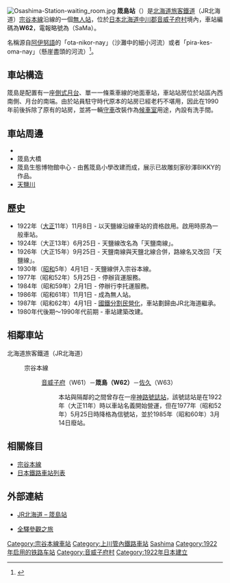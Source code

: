 {{noteTA
|T=zh-tw:筬島車站; zh-cn:筬岛站; zh-hk:筬島站;
|1=zh-tw:筬島車站; zh-cn:筬岛站; zh-hk:筬島站;
|2=zh-tw:音威子府車站;zh-hk:音威子府站;zh-cn:音威子府站;
|3=zh-tw:佐久車站;zh-hk:佐久站;zh-cn:佐久站;
|4=zh-tw:神路車站;zh-hk:神路站;zh-cn:神路站;
|5=zh-tw:號誌站;zh-cn:信号站;zh-hk:信號站;
}}
{{日本車站資訊
|公司色 = #2cb431
|文字色 = 
|圖片 = Osashima Station 2017.jpg
|pxl = 
|圖片說明 = 筬島站以[[守車|守車]]改裝而成的站房。攝於2017年初。
|站名 = 筬島站
|日文原名 = 筬島
|平假名 = おさしま
|羅馬拼音 = Osashima
|副站名 = 
|前一站 = W61 [[音威子府站|音威子府]]
|前一站距離 = 6.3
|後一站距離 = 18
|後一站 =  [[佐久站|佐久]] W63
|電報略號 =サマ
|車站編號 = {{車站編號c|brown|W62}}
|停站路線數 =
|所屬公司 = [[File:JR_logo_(hokkaido).svg|23px]][[北海道旅客鐵道|北海道旅客鐵道]]（JR北海道）
|所屬路線 = {{Color|#954a35|■}}[[宗谷本線|宗谷本線]]
|距離 = 135.6
|起點站 = [[旭川站|旭川]]
|所在地 = [[北海道|北海道]][[中川郡_(上川綜合振興局)|中川郡]][[音威子府村|音威子府村]]大字物滿內小字筬島
|車站構造 = [[地面車站|地面車站]]
|月台配置 = 1面1線
|啟用年月日 = 1922年（大正11年）11月8日
|廢站年月日 = 
|上下車人次 = 2
|統計年度 = 1992
|轉車 = 
|備註 = [[無人站|無人站]]
}}
[[File:Osashima-Station-waiting_room.jpg|thumb]]
'''筬島站'''（{{jpn|j=筬島駅|hg=おさしまえき|rm=Osashima eki|f=y}}）是[[北海道旅客鐵道|北海道旅客鐵道]]（JR北海道）[[宗谷本線|宗谷本線]]沿線的一個[[無人站|無人站]]，位於[[日本|日本]][[北海道|北海道]][[中川郡_(上川綜合振興局)|中川郡]][[音威子府村|音威子府村]]境內，車站編碼為'''W62'''，電報略號為'''{{lang|ja|サマ}}'''（SaMa）。

名稱源自[[阿伊努語|阿伊努語]]的「ota-nikor-nay」（沙灘中的細小河流）或者「pira-kes-oma-nay」（懸崖盡頭的河流）<ref>{{Cite web|url=http://www.pref.hokkaido.lg.jp/ks/ass/grp/2130P.pdf|title=アイヌ語地名リスト|accessdate=2017-08-16|author=北海道庁|date=|publisher=北海道庁|archive-date=2018-04-17|archive-url=https://web.archive.org/web/20180417012526/http://www.pref.hokkaido.lg.jp/ks/ass/grp/2130P.pdf|dead-url=no}}</ref>。

==車站構造==
筬島是配置有一座[[側式月台|側式月台]]、單一一條乘車線的地面車站，車站站房位於站區內西南側、月台的南端。由於站員駐守時代原本的站房已經老朽不堪用，因此在1990年前後拆除了原有的站房，並將一輛{{link-ja|日本國鐵3500型貨車|国鉄ヨ3500形貨車|3500型}}[[守車|守車]]改裝作為[[候車室|候車室]]用途，內設有洗手間。

==車站周邊==
*{{Link-ja|國道40號|国道40号}}
*筬島大橋
*筬島生態博物館中心 - 由舊筬島小學改建而成，展示已故雕刻家砂澤BIKKY的作品。
*[[天鹽川|天鹽川]]

==歷史==
*1922年（[[大正|大正]]11年）11月8日 - 以天鹽線沿線車站的資格啟用。啟用時原為一般車站。
*1924年（大正13年）6月25日 - 天鹽線改名為「天鹽南線」。
*1926年（大正15年）9月25日 - 天鹽南線與天鹽北線合併，路線名又改回「天鹽線」。
*1930年（[[昭和|昭和]]5年）4月1日 - 天鹽線併入宗谷本線。
*1977年（昭和52年）5月25日 - 停辦貨運服務。
*1984年（昭和59年）2月1日 - 停辦行李托運服務。
*1986年（昭和61年）11月1日 - 成為無人站。
*1987年（昭和62年）4月1日 - [[國鐵分割民營化|國鐵分割民營化]]，車站劃歸由JR北海道繼承。
*1980年代後期～1990年代前期 - 車站建築改建。

== 相鄰車站 ==
; 北海道旅客鐵道（JR北海道）
: {{Color|#954a35|■}}宗谷本線
:: [[音威子府站|音威子府]]（W61）－'''筬島（W62）'''－[[佐久站|佐久]]（W63）
:::本站與隔鄰的{{ST|佐久}}之間曾存在一座[[神路號誌站|神路號誌站]]，該號誌站是在1922年（大正11年）時以車站名義開始營運，但在1977年（昭和52年）5月25日時降格為信號站，並於1985年（昭和60年）3月14日廢站。

==相關條目==
*[[宗谷本線|宗谷本線]]
*[[日本鐵路車站列表|日本鐵路車站列表]]

== 外部連結 ==
* {{ja}}[http://www.jrhokkaido.co.jp/network/station/station.html#4493 JR北海道 – 筬島站] {{Wayback|url=http://www.jrhokkaido.co.jp/network/station/station.html#4493 |date=20190202042725 }}
* {{ja}}[http://www.tsuchibuta.com/jr-hokkaido/souyaline/36osashima/36osashima.htm 全驛參觀之旅] {{Wayback|url=http://www.tsuchibuta.com/jr-hokkaido/souyaline/36osashima/36osashima.htm |date=20190722224920 }}

{{宗谷本線}}

{{DEFAULTSORT:Osashima}}
[[Category:宗谷本線車站|Category:宗谷本線車站]]
[[Category:上川管內鐵路車站|Category:上川管內鐵路車站]]
[[Category:日本鐵路車站_O|Sashima]]
[[Category:1922年启用的铁路车站|Category:1922年启用的铁路车站]]
[[Category:音威子府村|Category:音威子府村]]
[[Category:1922年日本建立|Category:1922年日本建立]]